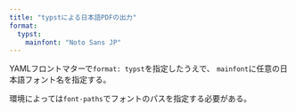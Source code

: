 ```yaml
---
title: "typstによる日本語PDFの出力"
format: 
  typst:
    mainfont: "Noto Sans JP"
---
```



YAMLフロントマターで`format: typst`を指定したうえで、
`mainfont`に任意の日本語フォント名を指定する。

環境によっては`font-paths`でフォントのパスを指定する必要がある。

